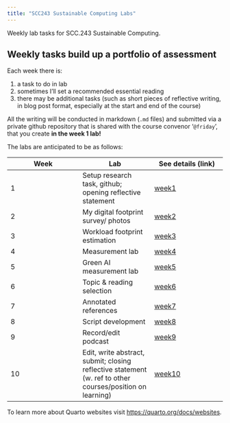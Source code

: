 ```yaml
---
title: "SCC243 Sustainable Computing Labs"
---
```


Weekly lab tasks for SCC.243 Sustainable Computing.

## Weekly tasks build up a portfolio of assessment

Each week there is:

1. a task to do in lab
2. sometimes I'll set a recommended essential reading
3. there may be additional tasks (such as short pieces of reflective writing, in blog post format, especially at the start and end of the course)

All the writing will be conducted in markdown (`.md` files) and submitted via a private github repository that is shared with the course convenor '`@friday`', that you create **in the week 1 lab!**

The labs are anticipated to be as follows:

| Week | Lab | See details (link) |
| ---  | --- | --- |
| 1 | Setup research task, github; opening reflective statement | [week1](week1/week1-task.html) |
| 2 | My digital footprint survey/ photos | [week2](week2/week2-task.html) |
| 3 | Workload footprint estimation | [week3](week3/week3-task.html) |
| 4 | Measurement lab | [week4](week4/week4-task.html) |
| 5 | Green AI measurement lab | [week5](week5/week5-task.html) |
| 6 | Topic & reading selection | [week6](week6/week6-task.html) |
| 7 | Annotated references | [week7](week7/week7-task.html) |
| 8 | Script development  | [week8](week8/week8-task.html) |
| 9 | Record/edit podcast | [week9](week9/week9-task.html) |
| 10 | Edit, write abstract, submit; closing reflective statement (w. ref to other courses/position on learning) | [week10](week10/week10-task.html) |


To learn more about Quarto websites visit <https://quarto.org/docs/websites>.
